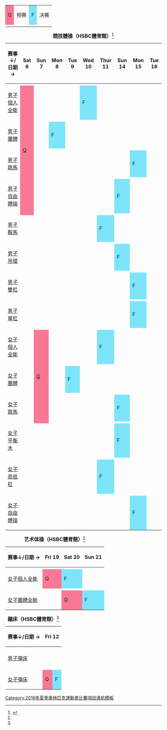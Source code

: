 {| class="wikitable" style="margin:0.5em auto; font-size:90%; line-height:1.25em;" width=150px;
|-
| style="background-color:#FA7894;text-align:center;" |Q||预赛
| style="background-color:#7DE5FA;text-align:center;" |F||决赛
|-
|}
{| class="wikitable" style="margin:0.5em auto; font-size:90%; line-height:1.25em;"
|+'''競技體操（HSBC體育館）'''<ref name=gymsched>{{cite web|url=http://ingressos.rio2016.com/rio2016.html?affiliate=OGR&doc=search&fun=search&action=filter|title=Rio 2016: Ticket Guide – Search for Sessions|publisher=[[Rio 2016]]|accessdate=5 April 2015}}</ref>
|- style="text-align:center;"
! 赛事↓/日期 → || Sat 6 || Sun 7 || Mon 8 || Tue 9 || Wed 10 || Thur 11 || Sun 14 || Mon 15 || Tue 16
|-
|- style="text-align:center;"
| style="text-align:left;" | [[2016年夏季奧林匹克運動會體操男子個人全能比賽|男子個人全能]] || rowspan=8 style="background-color:#FA7894;"| [[2016年夏季奧林匹克運動會體操男子資格賽|Q]] || || || || style="background-color:#7DE5FA;" |F || || || || 
|-
|- style="text-align:center;"
| style="text-align:left;" | [[2016年夏季奧林匹克運動會體操男子團體比賽|男子團體]] || || style="background-color:#7DE5FA;" |F || || || || || || 
|-
|- style="text-align:center;"
| style="text-align:left;" | [[2016年夏季奧林匹克運動會體操男子跳馬比賽|男子跳馬]] || || || || || || || style="background-color:#7DE5FA;" |F ||
|-
|- style="text-align:center;"
| style="text-align:left;" | [[2016年夏季奧林匹克運動會體操男子自由體操比賽|男子自由體操]] || || || || || || style="background-color:#7DE5FA;" |F|| ||
|-
|- style="text-align:center;"
| style="text-align:left;" | [[2016年夏季奧林匹克運動會體操男子鞍馬比賽|男子鞍馬]] || || || || || || style="background-color:#7DE5FA;" |F|| ||
|-
|- style="text-align:center;"
| style="text-align:left;" | [[2016年夏季奧林匹克運動會體操男子吊環比賽|男子吊環]] || || || || || || || style="background-color:#7DE5FA;" |F ||
|-
|- style="text-align:center;"
| style="text-align:left;" | [[2016年夏季奧林匹克運動會體操男子雙杠比賽|男子雙杠]] || || || || || || || || style="background-color:#7DE5FA;" |F
|-
|- style="text-align:center;"
| style="text-align:left;" | [[2016年夏季奧林匹克運動會體操男子單杠比賽|男子單杠]] || || || || || || || || style="background-color:#7DE5FA;" |F
|-
|- style="text-align:center;"
| style="text-align:left;" | [[2016年夏季奧林匹克運動會體操女子個人全能比賽|女子個人全能]] || ||rowspan=6 style="background-color:#FA7894;"| [[2016年夏季奧林匹克運動會體操女子資格賽|Q]] || || || || style="background-color:#7DE5FA;" |F|| || || 
|-
|- style="text-align:center;"
| style="text-align:left;" | [[2016年夏季奧林匹克運動會體操女子團體比賽|女子團體]] || || || style="background-color:#7DE5FA;" |F || || || || || 
|-
|- style="text-align:center;"
| style="text-align:left;" | [[2016年夏季奧林匹克運動會體操女子跳馬比賽|女子跳馬]] || || || || || || style="background-color:#7DE5FA;" |F || ||
|-
|- style="text-align:center;"
| style="text-align:left;" | [[2016年夏季奧林匹克運動會體操女子平衡木比賽|女子平衡木]] || || || || || || || style="background-color:#7DE5FA;" |F || 
|-
|- style="text-align:center;"
| style="text-align:left;" | [[2016年夏季奧林匹克運動會體操女子高低杠比賽|女子高低杠]] || || || || || || style="background-color:#7DE5FA;" |F || || 
|-
|- style="text-align:center;"
| style="text-align:left;" | [[2016年夏季奧林匹克運動會體操女子自由體操比賽|女子自由體操]] || || || || || || || || style="background-color:#7DE5FA;" |F
|}

{| class="wikitable" style="margin:0.5em auto; font-size:90%; line-height:1.25em;"
|+'''艺术体操（HSBC體育館）'''<ref name=gymsched/> 
|- style="text-align:center;"
! 赛事↓/日期 → || Fri 19 || Sat 20 || Sun 21
|-
|- style="text-align:center;"
| style="text-align:left;" | [[2016年夏季奧林匹克運動會韻律體操女子個人全能比賽|女子個人全能]] || style="background-color:#FA7894;" |Q || style="background-color:#7DE5FA;" |F ||
|-
|- style="text-align:center;"
| style="text-align:left;" | [[2016年夏季奧林匹克運動會韻律體操女子團體全能比賽|女子團體全能]] || || style="background-color:#FA7894;" |Q || style="background-color:#7DE5FA;" |F
|}

{| class="wikitable" style="margin:0.5em auto; font-size:90%; line-height:1.25em;"
|+'''蹦床（HSBC體育館）'''<ref name=gymsched/>
|- style="text-align:center;"
! 赛事↓/日期 → || colspan=2|Fri 12 || colspan=2|Sat 13
|-
|- style="text-align:center;"
| style="text-align:left;" | [[2016年夏季奧林匹克運動會體操男子彈床比賽|男子彈床]] ||colspan=2| || style="background-color:#FA7894;" |Q || style="background-color:#7DE5FA;" |F
|-
|- style="text-align:center;"
| style="text-align:left;" | [[2016年夏季奧林匹克運動會體操女子彈床比賽|女子彈床]] || style="background-color:#FA7894;" |Q || style="background-color:#7DE5FA;" |F || colspan=2|
|}<noinclude>
[[Category:2016年夏季奧林匹克運動會比賽項目導航模板]]
[[Category:2016年夏季奧林匹克運動會體操比賽| ]]
{{Template reference list}}
</noinclude>